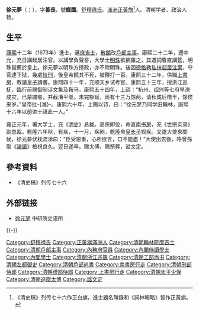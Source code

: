 {{Otheruses|other=名为徐文定的其他人物|徐文定}}
{{明清人物信息框
| 姓名 = 徐元夢
| 原名 =
| 圖片名稱= 
| 圖片大小 = 200px
| 圖片說明 =
| 最高職務 = 太子少保禮部侍郎
| 國家 = 大清
| 爵位 = 
| 籍貫 = 
| 族裔 = 满洲
| 旗籍 = 满洲正黃旗人
| 字號 = 字善長，號蝶園
| 諡號 = 文定
| 出生日期 = [[顺治|顺治]]十二年（1655年）
| 出生地點 = [[京师|京师]]
| 逝世日期 = [[乾隆|乾隆]]六年（1741年）
| 逝世地點 = [[京师|京师]]
| 墓葬 = 
| 配偶 = 
| 親屬 = （孙）[[舒赫德|舒赫德]]
| 出身 = 
* 康熙十二年（1673年）癸丑科同進士出身
| 經歷 = 
| 著作 =
}}

'''徐元夢'''（{{lang-mnc|ᠰᡳᠣᡳ <br>ᠶᡠᠸᠠᠨ <br>ᠮᡝᠩ|v=sioi yuwan meng}}；{{bd|1655年||1741年|catIdx=X徐}}），字'''善長'''，號'''蝶園'''。[[舒穆祿氏|舒穆祿氏]]。[[滿洲正黃旗|滿洲正黃旗]]<ref>《清史稿》列传七十六作正白旗，進士題名碑錄和《詞林輯略》皆作正黃旗。</ref>人。清朝学者、政治人物。

==生平==
[[康熙|康熙]]十二年（1673年）進士，選[[庶吉士|庶吉士]]，[[散館|散館]]改[[户部_(官署)|戶部]][[主事|主事]]。康熙二十二年，遷中允，充日講起居注官。以講學負聲譽，大學士[[明珠|明珠]]欲網羅之，其遷詞曹直講筵，明珠嘗薦於皇上。徐元夢以明珠方擅政，亦不附明珠。後因[[德格勒私抹起居注案|德格勒私抹起居注案]]，夺官逮下狱，幾處[[絞刑|絞刑]]，後皇帝饒其不死，被鞭打一百。康熙三十二年，供職[[上書房|上書房]]，教諸[[皇子|皇子]]讀書。康熙四十一年，充顺天乡试考官。康熙五十三年，授浙江巡抚，臨行前赐御制诗文集及鞍马，康熙五十四年，上疏：“杭州、绍兴等七府旱潦成灾，已蒙蠲赈，并截漕平粜。未完额赋，尚有十三万馀两，请秋成后徵半，馀俟来岁。”皇帝批-{准}-。康熙六十年，上赐以诗，曰：“徐元梦乃同学旧翰林，康熙十六年以前进士祗此一人。”

雍正元年，署大学士，充《[[明史|明史]]》总裁。高宗即位，命直[[南书房|南书房]]，充《世宗实录》副总裁。乾隆六年秋，有疾，十一月，疾剧。乾隆命[[永璜|皇长子]]视疾。又遣大使來問候，徐元夢伏枕流涕曰：“臣受恩重，心所欲言，口不能盡！”大使出去後，呼曾孫取《[[論語|論語]]》檢視良久。翌日遂卒。赠太傅，赐祭葬，谥文定。

==參考資料==
{{reflist}}
*《清史稿》列传七十六

==外部链接==
*[http://archive.ihp.sinica.edu.tw/ttscgi/ttsquery?0:0:mctauac:NO%3DNO725 徐元梦] {{Wayback|url=http://archive.ihp.sinica.edu.tw/ttscgi/ttsquery?0:0:mctauac:NO%3DNO725 |date=20200818031858 }} 中研院史语所

{{-}}
{{start box}}
{{s-off}}
{{succession box|[[孫渣濟|孫渣濟]]|[[范時繹|范時繹]]|[[清朝戶部尚書列表|清朝戶部滿尚書]]|<small>雍正元年十月癸酉 - 雍正四年八月己巳</small><br /><small>1723年11月24日 - 1726年9月5日</small>}}
{{end box}}

{{康熙十二年癸丑科殿試金榜}}
{{清朝明史館職官}}
{{清朝入祀賢良祠}}

{{Authority control}}

{{DEFAULTSORT:Xu徐}}
[[Category:舒穆禄氏|Category:舒穆禄氏]]
[[Category:正黃旗滿洲人|Category:正黃旗滿洲人]]
[[Category:清朝翰林院庶吉士|Category:清朝翰林院庶吉士]]
[[Category:清朝戶部主事|Category:清朝戶部主事]]
[[Category:內務府官員|Category:內務府官員]]
[[Category:內閣侍讀學士|Category:內閣侍讀學士]]
[[Category:內閣學士|Category:內閣學士]]
[[Category:清朝浙江巡撫|Category:清朝浙江巡撫]]
[[Category:清朝工部尚书|Category:清朝工部尚书]]
[[Category:清朝左都御史|Category:清朝左都御史]]
[[Category:清朝戶部尚書|Category:清朝戶部尚書]]
[[Category:南書房行走|Category:南書房行走]]
[[Category:清朝刑部侍郎|Category:清朝刑部侍郎]]
[[Category:清朝禮部侍郎|Category:清朝禮部侍郎]]
[[Category:上書房行走|Category:上書房行走]]
[[Category:清朝太子少保|Category:清朝太子少保]]
[[Category:清朝追赠太傅|Category:清朝追赠太傅]]
[[Category:諡文定|Category:諡文定]]